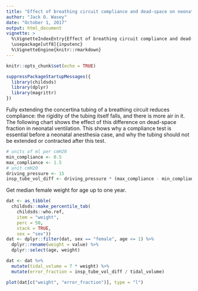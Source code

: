 ```yaml
---
title: "Effect of breathing circuit compliance and dead-space on neonatal ventilation"
author: "Jack O. Wasey"
date: "October 1, 2017"
output: html_document
vignette: >
  %\VignetteIndexEntry{Effect of breathing circuit compliance and dead-space on neonatal ventilation}
  \usepackage[utf8]{inputenc}
  %\VignetteEngine{knitr::rmarkdown}
---
```


```r
knitr::opts_chunk$set(echo = TRUE)

suppressPackageStartupMessages({
  library(childsds)
  library(dplyr)
  library(magrittr)
})
```

Fully extending the concertina tubing of a breathing circuit reduces compliance: the rigidity of the tubing itself falls, and there is more air in it. The following chart shows the effect of this difference on dead-space fraction in neonatal ventilation. This shows why a compliance test is essential before a neonatal anesthesia case, and why the tubing should not be extended or contracted after this test.

```r
# units of ml per cmH20
min_compliance <- 0.5
max_compliance <- 1.5
# unit cmH20
driving_pressure <- 15
insp_tube_vol_diff <- driving_pressure * (max_compliance - min_compliance)
```
Get median female weight for age up to one year.
```r
dat <- as_tibble(
  childsds::make_percentile_tab(
    childsds::who.ref, 
    item = "weight",
    perc = 50,
    stack = TRUE, 
    sex = "sex"))
dat <- dplyr::filter(dat, sex == "female", age <= 1) %>%
  dplyr::rename(weight = value) %>% 
  dplyr::select(age, weight)
```

```r
dat <- dat %>%
  mutate(tidal_volume = 7 * weight) %>% 
  mutate(error_fraction = insp_tube_vol_diff / tidal_volume)

plot(dat[c("weight", "error_fraction")], type = "l")
```
